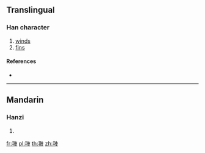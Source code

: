 {{character info/new}}
{{also|翅}}
==Translingual==

===Han character===
{{Han char|rn=124|rad=羽|as=04|sn=10|four=|canj=SMJE}}

# [[winds]]
# [[fins]]

====References====
* {{Han ref|kx=0955.270|dkj=28641|dj=1401.090|hdz=53343.010|uh=7FC4|ud=32708}}

----

==Mandarin==

===Hanzi===
{{cmn-hanzi|pin=[[chì]] ([[chi4]])|wg=ch'ih<sup>4</sup>}}

# {{defn|lang=cmn|sort=羽04}}

[[fr:翄]]
[[pl:翄]]
[[th:翄]]
[[zh:翄]]